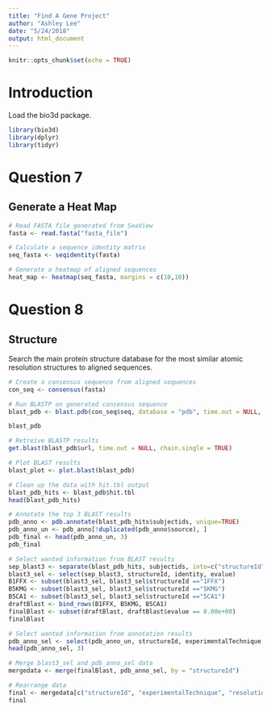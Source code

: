 ```yaml
---
title: "Find A Gene Project"
author: "Ashley Lee"
date: "5/24/2018"
output: html_document
---
```


```r
knitr::opts_chunk$set(echo = TRUE)
```

# Introduction
Load the bio3d package.
```r
library(bio3d)
library(dplyr)
library(tidyr)
```

# Question 7

## Generate a Heat Map
```r
# Read FASTA file generated from SeaView
fasta <- read.fasta("fasta_file")
```

```r
# Calculate a sequence identity matrix
seq_fasta <- seqidentity(fasta)
```

```r
# Generate a heatmap of aligned sequences 
heat_map <- heatmap(seq_fasta, margins = c(10,10))
```

# Question 8

## Structure

Search the main protein structure database for the most similar atomic resolution structures to aligned sequences.
```r
# Create a consensus sequence from aligned sequences
con_seq <- consensus(fasta)
```

```r
# Run BLASTP on generated consensus sequence
blast_pdb <- blast.pdb(con_seq$seq, database = "pdb", time.out = NULL, chain.single = TRUE)
```

```r
blast_pdb
```

```r
# Retreive BLASTP results 
get.blast(blast_pdb$url, time.out = NULL, chain.single = TRUE)
```

```r
# Plot BLAST results
blast_plot <- plot.blast(blast_pdb)
```

```r
# Clean up the data with hit.tbl output
blast_pdb_hits <- blast_pdb$hit.tbl
head(blast_pdb_hits)
```

```r
# Annotate the top 3 BLAST results
pdb_anno <- pdb.annotate(blast_pdb_hits$subjectids, unique=TRUE)
pdb_anno_un <- pdb_anno[!duplicated(pdb_anno$source), ]
pdb_final <- head(pdb_anno_un, 3)
pdb_final
```

```r
# Select wanted information from BLAST results
sep_blast3 <- separate(blast_pdb_hits, subjectids, into=c("structureId","chainId"))
blast3_sel <- select(sep_blast3, structureId, identity, evalue)
B1FFX <- subset(blast3_sel, blast3_sel$structureId =="1FFX")
B5KMG <- subset(blast3_sel, blast3_sel$structureId =="5KMG")
B5CA1 <- subset(blast3_sel, blast3_sel$structureId =="5CA1")
draftBlast <- bind_rows(B1FFX, B5KMG, B5CA1)
finalBlast <- subset(draftBlast, draftBlast$evalue == 0.00e+00)
finalBlast
```

```r
# Select wanted information from annotation results
pdb_anno_sel <- select(pdb_anno_un, structureId, experimentalTechnique, resolution, source)
head(pdb_anno_sel, 3)
```

```r
# Merge blast3_sel and pdb_anno_sel data
mergedata <- merge(finalBlast, pdb_anno_sel, by = "structureId")

# Rearrange data
final <- mergedata[c("structureId", "experimentalTechnique", "resolution", "source", "evalue", "identity")]
final
```
















